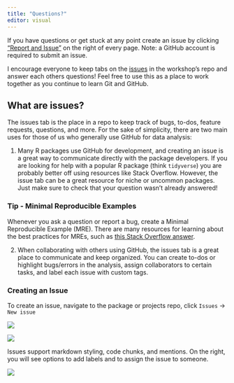 ```yaml
---
title: "Questions?"
editor: visual
---
```


If you have questions or get stuck at any point create an issue by clicking ["Report and Issue"](https://github.com/bcknr/IntroToGit/issues/new) on the right of every page. Note: a GitHub account is required to submit an issue.

I encourage everyone to keep tabs on the [issues](https://github.com/bcknr/IntroToGit/issues) in the workshop's repo and answer each others questions! Feel free to use this as a place to work together as you continue to learn Git and GitHub.

## What are issues?

The issues tab is the place in a repo to keep track of bugs, to-dos, feature requests, questions, and more. For the sake of simplicity, there are two main uses for those of us who generally use GitHub for data analysis:

1)  Many R packages use GitHub for development, and creating an issue is a great way to communicate directly with the package developers. If you are looking for help with a popular R package (think `tidyverse`) you are probably better off using resources like Stack Overflow. However, the issue tab can be a great resource for niche or uncommon packages. Just make sure to check that your question wasn't already answered!

::: callout-tip
### Tip - Minimal Reproducible Examples

Whenever you ask a question or report a bug, create a Minimal Reproducible Example (MRE). There are many resources for learning about the best practices for MREs, such as [this Stack Overflow answer](https://stackoverflow.com/a/5963610).
:::

2)  When collaborating with others using GitHub, the issues tab is a great place to communicate and keep organized. You can create to-dos or highlight bugs/errors in the analysis, assign collaborators to certain tasks, and label each issue with custom tags.

### Creating an Issue

To create an issue, navigate to the package or projects repo, click `Issues` -\> `New issue`

![](/images/issue1.png)

![](/images/issue2.png)

::: callout-note
Issues support markdown styling, code chunks, and mentions. On the right, you will see options to add labels and to assign the issue to someone.

![](/images/issue3.png)
:::